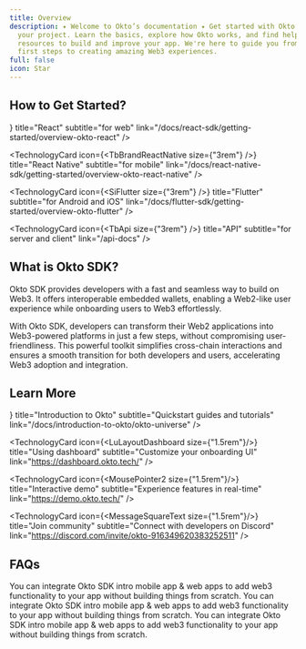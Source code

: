 ```yaml
---
title: Overview
description: ✦ Welcome to Okto’s documentation ✦ Get started with Okto SDK in
  your project. Learn the basics, explore how Okto works, and find helpful
  resources to build and improve your app. We're here to guide you from your
  first steps to creating amazing Web3 experiences.
full: false
icon: Star
---
```



## How to Get Started?

<div className="grid grid-cols-1 md:grid-cols-2 gap-3 md:gap-6 lg:gap-8">
  <TechnologyCard
      icon={<FaReact size={"3rem"} />}
      title="React"
      subtitle="for web"
      link="/docs/react-sdk/getting-started/overview-okto-react"
  />

  <TechnologyCard
      icon={<TbBrandReactNative size={"3rem"} />}
      title="React Native"
      subtitle="for mobile"
      link="/docs/react-native-sdk/getting-started/overview-okto-react-native"
  />

  <TechnologyCard
      icon={<SiFlutter size={"3rem"} />}
      title="Flutter"
      subtitle="for Android and iOS"
      link="/docs/flutter-sdk/getting-started/overview-okto-flutter"
  />

  <TechnologyCard 
      icon={<TbApi size={"3rem"} />}
      title="API"
      subtitle="for server and client"
      link="/api-docs"
  />
</div>


## What is Okto SDK?

Okto SDK provides developers with a fast and seamless way to build on Web3. It offers interoperable embedded wallets, enabling a Web2-like user experience while onboarding users to Web3 effortlessly. 

With Okto SDK, developers can transform their Web2 applications into Web3-powered platforms in just a few steps, without compromising user-friendliness. This powerful toolkit simplifies cross-chain interactions and ensures a smooth transition for both developers and users, accelerating Web3 adoption and integration.

## Learn More 

<div className="grid grid-cols-1 md:grid-cols-2 gap-3 md:gap-6 lg:gap-8">
  <TechnologyCard 
      icon={<IoDocumentOutline size={"1.5rem"}/>}
      title="Introduction to Okto"
      subtitle="Quickstart guides and tutorials"
      link="/docs/introduction-to-okto/okto-universe"
  />

  <TechnologyCard 
      icon={<LuLayoutDashboard size={"1.5rem"}/>}
      title="Using dashboard" 
      subtitle="Customize your onboarding UI" 
      link="https://dashboard.okto.tech/"
  />

  <TechnologyCard 
      icon={<MousePointer2 size={"1.5rem"}/>}
      title="Interactive demo" 
      subtitle="Experience features in real-time" 
      link="https://demo.okto.tech/"
  />

   <TechnologyCard 
      icon={<MessageSquareText size={"1.5rem"}/>}
      title="Join community" 
      subtitle="Connect with developers on Discord" 
      link="https://discord.com/invite/okto-916349620383252511"
  />
 
</div>

## FAQs

<Accordions>
<Accordion title="Why Okto?">
 You can integrate Okto SDK intro mobile app & web apps to add web3 functionality to your app without building things from scratch.
</Accordion>

<Accordion title="How to customise UI?">
  You can integrate Okto SDK intro mobile app & web apps to add web3 functionality to your app without building things from scratch.
</Accordion>

<Accordion title="What can I build with Okto?">
  You can integrate Okto SDK intro mobile app & web apps to add web3 functionality to your app without building things from scratch.
</Accordion>
</Accordions>
